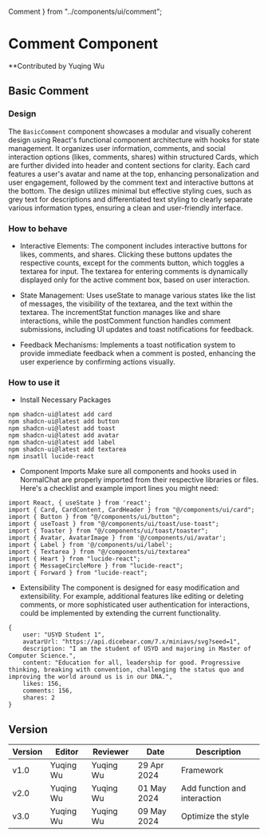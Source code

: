   Comment
} from "../components/ui/comment";

# Comment Component

**Contributed by Yuqing Wu

## Basic Comment
### Design

The `BasicComment` component showcases a modular and visually coherent design using React's functional component architecture with hooks for state management. It organizes user information, comments, and social interaction options (likes, comments, shares) within structured Cards, which are further divided into header and content sections for clarity. Each card features a user's avatar and name at the top, enhancing personalization and user engagement, followed by the comment text and interactive buttons at the bottom. The design utilizes minimal but effective styling cues, such as grey text for descriptions and differentiated text styling to clearly separate various information types, ensuring a clean and user-friendly interface.

### How to behave
- Interactive Elements:
The component includes interactive buttons for likes, comments, and shares. Clicking these buttons updates the respective counts, except for the comments button, which toggles a textarea for input.
The textarea for entering comments is dynamically displayed only for the active comment box, based on user interaction.

- State Management:
Uses useState to manage various states like the list of messages, the visibility of the textarea, and the text within the textarea.
The incrementStat function manages like and share interactions, while the postComment function handles comment submissions, including UI updates and toast notifications for feedback.

- Feedback Mechanisms:
Implements a toast notification system to provide immediate feedback when a comment is posted, enhancing the user experience by confirming actions visually.

### How to use it
- Install Necessary Packages
```
npm shadcn-ui@latest add card
npm shadcn-ui@latest add button
npm shadcn-ui@latest add toast
npm shadcn-ui@latest add avatar
npm shadcn-ui@latest add label
npm shadcn-ui@latest add textarea
npm insatll lucide-react
```
- Component Imports
Make sure all components and hooks used in NormalChat are properly imported from their respective libraries or files. Here's a checklist and example import lines you might need:
```
import React, { useState } from 'react';
import { Card, CardContent, CardHeader } from "@/components/ui/card";
import { Button } from "@/components/ui/button";
import { useToast } from "@/components/ui/toast/use-toast";
import { Toaster } from "@/components/ui/toast/toaster";
import { Avatar, AvatarImage } from '@/components/ui/avatar';
import { Label } from '@/components/ui/label';
import { Textarea } from "@/components/ui/textarea"
import { Heart } from "lucide-react";
import { MessageCircleMore } from "lucide-react";
import { Forward } from "lucide-react";
```
- Extensibility
The component is designed for easy modification and extensibility. For example, additional features like editing or deleting comments, or more sophisticated user authentication for interactions, could be implemented by extending the current functionality.
```
{
    user: "USYD Student 1",
    avatarUrl: "https://api.dicebear.com/7.x/miniavs/svg?seed=1",
    description: "I am the student of USYD and majoring in Master of Computer Science.",
    content: "Education for all, leadership for good. Progressive thinking, breaking with convention, challenging the status quo and improving the world around us is in our DNA.",
    likes: 156,
    comments: 156,
    shares: 2
}
```
<Comment />

## Version
| Version | Editor | Reviewer | Date | Description |
| ---- | ---- | ---- | ---- | ---- |
| v1.0 | Yuqing Wu | Yuqing Wu | 29 Apr 2024 | Framework|
| v2.0 | Yuqing Wu | Yuqing Wu | 01 May 2024 | Add function and interaction|
| v3.0 | Yuqing Wu | Yuqing Wu | 09 May 2024 | Optimize the style|
